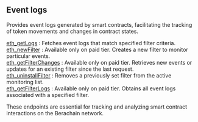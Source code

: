 
## Event logs

Provides event logs generated by smart contracts, facilitating the tracking of token movements and changes in contract states.

[eth_getLogs](/bartio-api/eventlogs/eth_getLogs) : Fetches event logs that match specified filter criteria.  \
[eth_newFilter](/bartio-api/eventlogs/eth_newFilter) :  Available only on paid tier. Creates a new filter to monitor particular events. \
[eth_getFilterChanges](/bartio-api/eventlogs/eth_getFilterChanges) : Available only on paid tier. Retrieves new events or updates for an existing filter since the last request. \
[eth_uninstallFilter](/bartio-api/eventlogs/eth_uninstallFilter) : Removes a previously set filter from the active monitoring list.  \
[eth_getFilterLogs](/bartio-api/eventlogs/eth_getFilterLogs) : Available only on paid tier. Obtains all event logs associated with a specified filter.

These endpoints are essential for tracking and analyzing smart contract interactions on the Berachain network.

<Space h={16} />
<GetStarted />